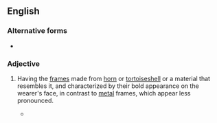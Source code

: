 {{also|hornrimmed}}

==English==

===Alternative forms===
* {{alt|en|hornrimmed}}

===Adjective===
{{en-adj|head=[[horn]]-[[rimmed]]|-}}
{{wikipedia|horn-rimmed glasses}}

# {{lb|en|of [[eyeglasses]]}} Having the [[frame]]s made from [[horn]] or [[tortoiseshell]] or a material that resembles it, and characterized by their bold appearance on the wearer's face, in contrast to [[metal]] frames, which appear less pronounced.
#* {{quote-book|1=en|year=1926|author=Sir Arthur Conan Doyle|authorlink=Arthur Conan Doyle|title=The Land of Mist|url=http://gutenberg.net.au/ebooks06/0601351h.html|passage=A little bald-headed man with huge '''horn-rimmed''' spectacles, and a very handsome and athletic youth in a blue lounge-suit completed the group.}}

{{c|en|Glasses}}